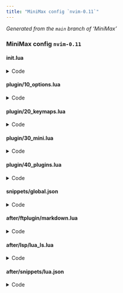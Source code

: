 ```yaml
---
title: "MiniMax config `nvim-0.11`"
---
```


_Generated from the `main` branch of 'MiniMax'_

### MiniMax config `nvim-0.11`

#### init.lua {#init.lua}

<details><summary>Code</summary>

```lua
-- ┌────────────────────┐
-- │ Welcome to MiniMax │
-- └────────────────────┘
--
-- This is a config designed to mostly use MINI. It provides out of the box
-- a stable, polished, and feature rich Neovim experience. Its structure:
--
-- ├ init.lua          Initial (this) file executed during startup
-- ├ plugin/           Files automatically sourced during startup
-- ├── 10_options.lua  Built-in Neovim behavior
-- ├── 20_keymaps.lua  Custom mappings
-- ├── 30_mini.lua     MINI configuration
-- ├── 40_plugins.lua  Plugins outside of MINI
-- ├ snippets/         User defined snippets (has demo file)
-- ├ after/            Files to override behavior added by plugins
-- ├── ftplugin/       Files for filetype behavior (has demo file)
-- ├── lsp/            Language server configurations (has demo file)
-- ├── snippets/       Higher priority snippet files (has demo file)
--
-- Config files are meant to be read, preferably inside a Neovim instance running
-- this config and opened at its root. This will help you better understand your
-- setup. Start with this file. Any order is possible, prefer the one listed above.
-- Ways of navigating your config:
-- - `<Space>` + `e` + (one of) `iokmp` - edit 'init.lua' or 'plugin/' files.
-- - Inside config directory: `<Space>ff` (picker) or `<Space>ed` (explorer)
-- - Navigate existing buffers with `[b`, `]b`, or `<Space>fb`.
--
-- Config files are also meant to be customized. Initially it is a baseline of
-- a working config based on MINI. Modify it to make it yours. Some approaches:
-- - Modify already existing files in a way that keeps them consistent.
-- - Add new files in a way that keeps config consistent.
--   Usually inside 'plugin/' or 'after/'.
--
-- Documentation comments like this can be found throughout the config.
-- Common conventions:
--
-- - See `:h key-notation` for key notation used.
-- - `:h xxx` means "documentation of helptag xxx". Either type text directly
--   followed by Enter or type `<Space>fh` to open a helptag fuzzy picker.
-- - "Type `<Space>fh`" means "press <Space>, followed by f, followed by h".
--   Unless said otherwise, it assumes that Normal mode is current.
-- - "See 'path/to/file'" means see open file at described path and read it.
-- - `:SomeCommand ...` or `:lua ...` means execute mentioned command.

-- Bootstrap 'mini.nvim' manually in a way that it gets managed by 'mini.deps'
local mini_path = vim.fn.stdpath('data') .. '/site/pack/deps/start/mini.nvim'
if not vim.loop.fs_stat(mini_path) then
  vim.cmd('echo "Installing `mini.nvim`" | redraw')
  local origin = 'https://github.com/nvim-mini/mini.nvim'
  local clone_cmd = { 'git', 'clone', '--filter=blob:none', origin, mini_path }
  vim.fn.system(clone_cmd)
  vim.cmd('packadd mini.nvim | helptags ALL')
  vim.cmd('echo "Installed `mini.nvim`" | redraw')
end

-- Plugin manager. Set up immediately for `now()`/`later()` helpers.
-- Example usage:
-- - `MiniDeps.add('...')` - use inside config to add a plugin
-- - `:DepsUpdate` - update all plugins
-- - `:DepsSnapSave` - save a snapshot of currently active plugins
--
-- See also:
-- - `:h MiniDeps-overview` - how to use it
-- - `:h MiniDeps-commands` - all available commands
-- - 'plugin/30_mini.lua' - more details about 'mini.nvim' in general
require('mini.deps').setup()

-- Define config table to be able to pass data between scripts
_G.Config = {}

-- Define custom autocommand group and helper to create an autocommand.
-- Autocommands are Neovim's way to define actions that are executed on events
-- (like creating a buffer, setting an option, etc.).
--
-- See also:
-- - `:h autocommand`
-- - `:h nvim_create_augroup()`
-- - `:h nvim_create_autocmd()`
local gr = vim.api.nvim_create_augroup('custom-config', {})
_G.Config.new_autocmd = function(event, pattern, callback, desc)
  local opts = { group = gr, pattern = pattern, callback = callback, desc = desc }
  vim.api.nvim_create_autocmd(event, opts)
end

-- Some plugins only and 'mini.nvim' modules need setup during startup if Neovim
-- is started like `nvim -- path/to/file`, otherwise delaying startup is fine
_G.Config.now_if_args = vim.fn.argc(-1) > 0 and MiniDeps.now or MiniDeps.later
```

</details>

#### plugin/10_options.lua {#plugin-10_options.lua}

<details><summary>Code</summary>

```lua
-- ┌──────────────────────────┐
-- │ Built-in Neovim behavior │
-- └──────────────────────────┘
--
-- This file defines Neovim's built-in behavior. The goal is to improve overall
-- usability in a way that works best with MINI.
--
-- Here `vim.o.xxx = value` sets default value of option `xxx` to `value`.
-- See `:h 'xxx'` (replace `xxx` with actual option name).
--
-- Option values can be customized on per buffer or window basis.
-- See 'after/ftplugin/' for common example.

-- stylua: ignore start
-- The next part (until `-- stylua: ignore end`) is aligned manually for easier
-- reading. Consider preserving this or remove `-- stylua` lines to autoformat.

-- General ====================================================================
vim.g.mapleader = ' ' -- Use `<Space>` as <Leader> key

vim.o.mouse       = 'a'            -- Enable mouse
vim.o.mousescroll = 'ver:25,hor:6' -- Customize mouse scroll
vim.o.switchbuf   = 'usetab'       -- Use already opened buffers when switching
vim.o.undofile    = true           -- Enable persistent undo

vim.o.shada = "'100,<50,s10,:1000,/100,@100,h" -- Limit ShaDa file (for startup)

-- Enable all filetype plugins and syntax (if not enabled, for better startup)
vim.cmd('filetype plugin indent on')
if vim.fn.exists('syntax_on') ~= 1 then vim.cmd('syntax enable') end

-- UI =========================================================================
vim.o.breakindent    = true       -- Indent wrapped lines to match line start
vim.o.breakindentopt = 'list:-1'  -- Add padding for lists (if 'wrap' is set)
vim.o.colorcolumn    = '+1'       -- Draw column on the right of maximum width
vim.o.cursorline     = true       -- Enable current line highlighting
vim.o.linebreak      = true       -- Wrap lines at 'breakat' (if 'wrap' is set)
vim.o.list           = true       -- Show helpful text indicators
vim.o.number         = true       -- Show line numbers
vim.o.pumheight      = 10         -- Make popup menu smaller
vim.o.ruler          = false      -- Don't show cursor coordinates
vim.o.shortmess      = 'CFOSWaco' -- Disable some built-in completion messages
vim.o.showmode       = false      -- Don't show mode in command line
vim.o.signcolumn     = 'yes'      -- Always show signcolumn (less flicker)
vim.o.splitbelow     = true       -- Horizontal splits will be below
vim.o.splitkeep      = 'screen'   -- Reduce scroll during window split
vim.o.splitright     = true       -- Vertical splits will be to the right
vim.o.winborder      = 'single'   -- Use border in floating windows
vim.o.wrap           = false      -- Don't visually wrap lines (toggle with \w)

vim.o.cursorlineopt  = 'screenline,number' -- Show cursor line per screen line

-- Special UI symbols. More is set via 'mini.basics' later.
vim.o.fillchars = 'eob: ,fold:╌'
vim.o.listchars = 'extends:…,nbsp:␣,precedes:…,tab:> '

-- Folds (see `:h fold-commands`, `:h zM`, `:h zR`, `:h zA`, `:h zj`)
vim.o.foldlevel   = 10       -- Fold nothing by default; set to 0 or 1 to fold
vim.o.foldmethod  = 'indent' -- Fold based on indent level
vim.o.foldnestmax = 10       -- Limit number of fold levels
vim.o.foldtext    = ''       -- Show text under fold with its highlighting

-- Editing ====================================================================
vim.o.autoindent    = true    -- Use auto indent
vim.o.expandtab     = true    -- Convert tabs to spaces
vim.o.formatoptions = 'rqnl1j'-- Improve comment editing
vim.o.ignorecase    = true    -- Ignore case during search
vim.o.incsearch     = true    -- Show search matches while typing
vim.o.infercase     = true    -- Infer case in built-in completion
vim.o.shiftwidth    = 2       -- Use this number of spaces for indentation
vim.o.smartcase     = true    -- Respect case if search pattern has upper case
vim.o.smartindent   = true    -- Make indenting smart
vim.o.spelloptions  = 'camel' -- Treat camelCase word parts as separate words
vim.o.tabstop       = 2       -- Show tab as this number of spaces
vim.o.virtualedit   = 'block' -- Allow going past end of line in blockwise mode

vim.o.iskeyword = '@,48-57,_,192-255,-' -- Treat dash as `word` textobject part

-- Pattern for a start of numbered list (used in `gw`). This reads as
-- "Start of list item is: at least one special character (digit, -, +, *)
-- possibly followed by punctuation (. or `)`) followed by at least one space".
vim.o.formatlistpat = [[^\s*[0-9\-\+\*]\+[\.\)]*\s\+]]

-- Built-in completion
vim.o.complete    = '.,w,b,kspell'                  -- Use less sources
vim.o.completeopt = 'menuone,noselect,fuzzy,nosort' -- Use custom behavior

-- Autocommands ===============================================================

-- Don't auto-wrap comments and don't insert comment leader after hitting 'o'.
-- Do on `FileType` to always override these changes from filetype plugins.
local f = function() vim.cmd('setlocal formatoptions-=c formatoptions-=o') end
_G.Config.new_autocmd('FileType', nil, f, "Proper 'formatoptions'")

-- There are other autocommands created by 'mini.basics'. See 'plugin/30_mini.lua'.

-- Diagnostics ================================================================

-- Neovim has built-in support for showing diagnostic messages. This configures
-- a more conservative display while still being useful.
-- See `:h vim.diagnostic` and `:h vim.diagnostic.config()`.
local diagnostic_opts = {
  -- Show signs on top of any other sign, but only for warnings and errors
  signs = { priority = 9999, severity = { min = 'WARN', max = 'ERROR' } },

  -- Show all diagnostics as underline (for their messages type `<Leader>ld`)
  underline = { severity = { min = 'HINT', max = 'ERROR' } },

  -- Show more details immediately for errors on the current line
  virtual_lines = false,
  virtual_text = {
    current_line = true,
    severity = { min = 'ERROR', max = 'ERROR' },
  },

  -- Don't update diagnostics when typing
  update_in_insert = false,
}

-- Use `later()` to avoid sourcing `vim.diagnostic` on startup
MiniDeps.later(function() vim.diagnostic.config(diagnostic_opts) end)
-- stylua: ignore end
```

</details>

#### plugin/20_keymaps.lua {#plugin-20_keymaps.lua}

<details><summary>Code</summary>

```lua
-- ┌─────────────────┐
-- │ Custom mappings │
-- └─────────────────┘
--
-- This file contains definitions of custom general and Leader mappings.

-- General mappings ===========================================================

-- Use this section to add custom general mappings. See `:h vim.keymap.set()`.

-- An example helper to create a Normal mode mapping
local nmap = function(lhs, rhs, desc)
  -- See `:h vim.keymap.set()`
  vim.keymap.set('n', lhs, rhs, { desc = desc })
end

-- Paste linewise before/after current line
-- Usage: `yiw` to yank a word and `]p` to put it on the next line.
nmap('[p', '<Cmd>exe "put! " . v:register<CR>', 'Paste Above')
nmap(']p', '<Cmd>exe "put "  . v:register<CR>', 'Paste Below')

-- Many general mappings are created by 'mini.basics'. See 'plugin/30_mini.lua'

-- stylua: ignore start
-- The next part (until `-- stylua: ignore end`) is aligned manually for easier
-- reading. Consider preserving this or remove `-- stylua` lines to autoformat.

-- Leader mappings ============================================================

-- Neovim has the concept of a Leader key (see `:h <Leader>`). It is a configurable
-- key that is primarily used for "workflow" mappings (opposed to text editing).
-- Like "open file explorer", "create scratch buffer", "pick from buffers".
--
-- In 'plugin/10_options.lua' <Leader> is set to <Space>, i.e. press <Space>
-- whenever there is a suggestion to press <Leader>.
--
-- This config uses a "two key Leader mappings" approach: first key describes
-- semantic group, second key executes an action. Both keys are usually chosen
-- to create some kind of mnemonic.
-- Example: `<Leader>f` groups "find" type of actions; `<Leader>ff` - find files.
-- Use this section to add Leader mappings in a structural manner.
--
-- Usually if there are global and local kinds of actions, lowercase second key
-- denotes global and uppercase - local.
-- Example: `<Leader>fs` / `<Leader>fS` - find workspace/document LSP symbols.
--
-- Many of the mappings use 'mini.nvim' modules set up in 'plugin/30_mini.lua'.

-- Create a global table with information about Leader groups in certain modes.
-- This is used to provide 'mini.clue' with extra clues.
-- Add an entry if you create a new group.
_G.Config.leader_group_clues = {
  { mode = 'n', keys = '<Leader>b', desc = '+Buffer' },
  { mode = 'n', keys = '<Leader>e', desc = '+Explore/Edit' },
  { mode = 'n', keys = '<Leader>f', desc = '+Find' },
  { mode = 'n', keys = '<Leader>g', desc = '+Git' },
  { mode = 'n', keys = '<Leader>l', desc = '+Language' },
  { mode = 'n', keys = '<Leader>m', desc = '+Map' },
  { mode = 'n', keys = '<Leader>o', desc = '+Other' },
  { mode = 'n', keys = '<Leader>s', desc = '+Session' },
  { mode = 'n', keys = '<Leader>t', desc = '+Terminal' },
  { mode = 'n', keys = '<Leader>v', desc = '+Visits' },

  { mode = 'x', keys = '<Leader>g', desc = '+Git' },
  { mode = 'x', keys = '<Leader>l', desc = '+Language' },
}

-- Helpers for a more concise `<Leader>` mappings.
-- Most of the mappings use `<Cmd>...<CR>` string as a right hand side (RHS) in
-- an attempt to be more concise yet descriptive. See `:h <Cmd>`.
-- This approach also doesn't require the underlying commands/functions to exist
-- during mapping creation: a "lazy loading" approach to improve startup time.
local nmap_leader = function(suffix, rhs, desc)
  vim.keymap.set('n', '<Leader>' .. suffix, rhs, { desc = desc })
end
local xmap_leader = function(suffix, rhs, desc)
  vim.keymap.set('x', '<Leader>' .. suffix, rhs, { desc = desc })
end

-- b is for 'Buffer'. Common usage:
-- - `<Leader>bs` - create scratch (temporary) buffer
-- - `<Leader>ba` - navigate to the alternative buffer
-- - `<Leader>bw` - wipeout (fully delete) current buffer
local new_scratch_buffer = function()
  vim.api.nvim_win_set_buf(0, vim.api.nvim_create_buf(true, true))
end

nmap_leader('ba', '<Cmd>b#<CR>',                                 'Alternate')
nmap_leader('bd', '<Cmd>lua MiniBufremove.delete()<CR>',         'Delete')
nmap_leader('bD', '<Cmd>lua MiniBufremove.delete(0, true)<CR>',  'Delete!')
nmap_leader('bs', new_scratch_buffer,                            'Scratch')
nmap_leader('bw', '<Cmd>lua MiniBufremove.wipeout()<CR>',        'Wipeout')
nmap_leader('bW', '<Cmd>lua MiniBufremove.wipeout(0, true)<CR>', 'Wipeout!')

-- e is for 'Explore' and 'Edit'. Common usage:
-- - `<Leader>ed` - open explorer at current working directory
-- - `<Leader>ef` - open directory of current file (needs to be present on disk)
-- - `<Leader>ei` - edit 'init.lua'
-- - All mappings that use `edit_plugin_file` - edit 'plugin/' config files
local edit_plugin_file = function(filename)
  return string.format('<Cmd>edit %s/plugin/%s<CR>', vim.fn.stdpath('config'), filename)
end
local explore_at_file = '<Cmd>lua MiniFiles.open(vim.api.nvim_buf_get_name(0))<CR>'
local explore_quickfix = function()
  for _, win_id in ipairs(vim.api.nvim_tabpage_list_wins(0)) do
    if vim.fn.getwininfo(win_id)[1].quickfix == 1 then return vim.cmd('cclose') end
  end
  vim.cmd('copen')
end

nmap_leader('ed', '<Cmd>lua MiniFiles.open()<CR>',          'Directory')
nmap_leader('ef', explore_at_file,                          'File directory')
nmap_leader('ei', '<Cmd>edit $MYVIMRC<CR>',                 'init.lua')
nmap_leader('ek', edit_plugin_file('20_keymaps.lua'),       'Keymaps config')
nmap_leader('em', edit_plugin_file('30_mini.lua'),          'MINI config')
nmap_leader('en', '<Cmd>lua MiniNotify.show_history()<CR>', 'Notifications')
nmap_leader('eo', edit_plugin_file('10_options.lua'),       'Options config')
nmap_leader('ep', edit_plugin_file('40_plugins.lua'),       'Plugins config')
nmap_leader('eq', explore_quickfix,                         'Quickfix')

-- f is for 'Fuzzy Find'. Common usage:
-- - `<Leader>ff` - find files; for best performance requires `ripgrep`
-- - `<Leader>fg` - find inside files; requires `ripgrep`
-- - `<Leader>fh` - find help tag
-- - `<Leader>fr` - resume latest picker
-- - `<Leader>fv` - all visited paths; requires 'mini.visits'
--
-- All these use 'mini.pick'. See `:h MiniPick-overview` for an overview.
local pick_added_hunks_buf = '<Cmd>Pick git_hunks path="%" scope="staged"<CR>'

nmap_leader('f/', '<Cmd>Pick history scope="/"<CR>',            '"/" history')
nmap_leader('f:', '<Cmd>Pick history scope=":"<CR>',            '":" history')
nmap_leader('fa', '<Cmd>Pick git_hunks scope="staged"<CR>',     'Added hunks (all)')
nmap_leader('fA', pick_added_hunks_buf,                         'Added hunks (buf)')
nmap_leader('fb', '<Cmd>Pick buffers<CR>',                      'Buffers')
nmap_leader('fc', '<Cmd>Pick git_commits<CR>',                  'Commits (all)')
nmap_leader('fC', '<Cmd>Pick git_commits path="%"<CR>',         'Commits (buf)')
nmap_leader('fd', '<Cmd>Pick diagnostic scope="all"<CR>',       'Diagnostic workspace')
nmap_leader('fD', '<Cmd>Pick diagnostic scope="current"<CR>',   'Diagnostic buffer')
nmap_leader('ff', '<Cmd>Pick files<CR>',                        'Files')
nmap_leader('fg', '<Cmd>Pick grep_live<CR>',                    'Grep live')
nmap_leader('fG', '<Cmd>Pick grep pattern="<cword>"<CR>',       'Grep current word')
nmap_leader('fh', '<Cmd>Pick help<CR>',                         'Help tags')
nmap_leader('fH', '<Cmd>Pick hl_groups<CR>',                    'Highlight groups')
nmap_leader('fl', '<Cmd>Pick buf_lines scope="all"<CR>',        'Lines (all)')
nmap_leader('fL', '<Cmd>Pick buf_lines scope="current"<CR>',    'Lines (buf)')
nmap_leader('fm', '<Cmd>Pick git_hunks<CR>',                    'Modified hunks (all)')
nmap_leader('fM', '<Cmd>Pick git_hunks path="%"<CR>',           'Modified hunks (buf)')
nmap_leader('fr', '<Cmd>Pick resume<CR>',                       'Resume')
nmap_leader('fR', '<Cmd>Pick lsp scope="references"<CR>',       'References (LSP)')
nmap_leader('fs', '<Cmd>Pick lsp scope="workspace_symbol"<CR>', 'Symbols workspace')
nmap_leader('fS', '<Cmd>Pick lsp scope="document_symbol"<CR>',  'Symbols document')
nmap_leader('fv', '<Cmd>Pick visit_paths cwd=""<CR>',           'Visit paths (all)')
nmap_leader('fV', '<Cmd>Pick visit_paths<CR>',                  'Visit paths (cwd)')

-- g is for 'Git'. Common usage:
-- - `<Leader>gs` - show information at cursor
-- - `<Leader>go` - toggle 'mini.diff' overlay to show in-buffer unstaged changes
-- - `<Leader>gd` - show unstaged changes as a patch in separate tabpage
-- - `<Leader>gL` - show Git log of current file
local git_log_cmd = [[Git log --pretty=format:\%h\ \%as\ │\ \%s --topo-order]]
local git_log_buf_cmd = git_log_cmd .. ' --follow -- %'

nmap_leader('ga', '<Cmd>Git diff --cached<CR>',             'Added diff')
nmap_leader('gA', '<Cmd>Git diff --cached -- %<CR>',        'Added diff buffer')
nmap_leader('gc', '<Cmd>Git commit<CR>',                    'Commit')
nmap_leader('gC', '<Cmd>Git commit --amend<CR>',            'Commit amend')
nmap_leader('gd', '<Cmd>Git diff<CR>',                      'Diff')
nmap_leader('gD', '<Cmd>Git diff -- %<CR>',                 'Diff buffer')
nmap_leader('gl', '<Cmd>' .. git_log_cmd .. '<CR>',         'Log')
nmap_leader('gL', '<Cmd>' .. git_log_buf_cmd .. '<CR>',     'Log buffer')
nmap_leader('go', '<Cmd>lua MiniDiff.toggle_overlay()<CR>', 'Toggle overlay')
nmap_leader('gs', '<Cmd>lua MiniGit.show_at_cursor()<CR>',  'Show at cursor')

xmap_leader('gs', '<Cmd>lua MiniGit.show_at_cursor()<CR>', 'Show at selection')

-- l is for 'Language'. Common usage:
-- - `<Leader>ld` - show more diagnostic details in a floating window
-- - `<Leader>lr` - perform rename via LSP
-- - `<Leader>ls` - navigate to source definition of symbol under cursor
--
-- NOTE: most LSP mappings represent a more structured way of replacing built-in
-- LSP mappings (like `:h gra` and others). This is needed because `gr` is mapped
-- by an "replace" operator in 'mini.operators' (which is more commonly used).
local formatting_cmd = '<Cmd>lua require("conform").format({lsp_fallback=true})<CR>'

nmap_leader('la', '<Cmd>lua vim.lsp.buf.code_action()<CR>',     'Actions')
nmap_leader('ld', '<Cmd>lua vim.diagnostic.open_float()<CR>',   'Diagnostic popup')
nmap_leader('lf', formatting_cmd,                               'Format')
nmap_leader('li', '<Cmd>lua vim.lsp.buf.implementation()<CR>',  'Implementation')
nmap_leader('lh', '<Cmd>lua vim.lsp.buf.hover()<CR>',           'Hover')
nmap_leader('lr', '<Cmd>lua vim.lsp.buf.rename()<CR>',          'Rename')
nmap_leader('lR', '<Cmd>lua vim.lsp.buf.references()<CR>',      'References')
nmap_leader('ls', '<Cmd>lua vim.lsp.buf.definition()<CR>',      'Source definition')
nmap_leader('lt', '<Cmd>lua vim.lsp.buf.type_definition()<CR>', 'Type definition')

xmap_leader('lf', formatting_cmd, 'Format selection')

-- m is for 'Map'. Common usage:
-- - `<Leader>mt` - toggle map from 'mini.map' (closed by default)
-- - `<Leader>mf` - focus on the map for fast navigation
-- - `<Leader>ms` - change map's side (if it covers something underneath)
nmap_leader('mf', '<Cmd>lua MiniMap.toggle_focus()<CR>', 'Focus (toggle)')
nmap_leader('mr', '<Cmd>lua MiniMap.refresh()<CR>',      'Refresh')
nmap_leader('ms', '<Cmd>lua MiniMap.toggle_side()<CR>',  'Side (toggle)')
nmap_leader('mt', '<Cmd>lua MiniMap.toggle()<CR>',       'Toggle')

-- o is for 'Other'. Common usage:
-- - `<Leader>oz` - toggle between "zoomed" and regular view of current buffer
nmap_leader('or', '<Cmd>lua MiniMisc.resize_window()<CR>', 'Resize to default width')
nmap_leader('ot', '<Cmd>lua MiniTrailspace.trim()<CR>',    'Trim trailspace')
nmap_leader('oz', '<Cmd>lua MiniMisc.zoom()<CR>',          'Zoom toggle')

-- s is for 'Session'. Common usage:
-- - `<Leader>sn` - start new session
-- - `<Leader>sr` - read previously started session
-- - `<Leader>sd` - delete previously started session
local session_new = 'MiniSessions.write(vim.fn.input("Session name: "))'

nmap_leader('sd', '<Cmd>lua MiniSessions.select("delete")<CR>', 'Delete')
nmap_leader('sn', '<Cmd>lua ' .. session_new .. '<CR>',         'New')
nmap_leader('sr', '<Cmd>lua MiniSessions.select("read")<CR>',   'Read')
nmap_leader('sw', '<Cmd>lua MiniSessions.write()<CR>',          'Write current')

-- t is for 'Terminal'
nmap_leader('tT', '<Cmd>horizontal term<CR>', 'Terminal (horizontal)')
nmap_leader('tt', '<Cmd>vertical term<CR>',   'Terminal (vertical)')

-- v is for 'Visits'. Common usage:
-- - `<Leader>vv` - add    "core" label to current file.
-- - `<Leader>vV` - remove "core" label to current file.
-- - `<Leader>vc` - pick among all files with "core" label.
local make_pick_core = function(cwd, desc)
  return function()
    local sort_latest = MiniVisits.gen_sort.default({ recency_weight = 1 })
    local local_opts = { cwd = cwd, filter = 'core', sort = sort_latest }
    MiniExtra.pickers.visit_paths(local_opts, { source = { name = desc } })
  end
end

nmap_leader('vc', make_pick_core('',  'Core visits (all)'),       'Core visits (all)')
nmap_leader('vC', make_pick_core(nil, 'Core visits (cwd)'),       'Core visits (cwd)')
nmap_leader('vv', '<Cmd>lua MiniVisits.add_label("core")<CR>',    'Add "core" label')
nmap_leader('vV', '<Cmd>lua MiniVisits.remove_label("core")<CR>', 'Remove "core" label')
nmap_leader('vl', '<Cmd>lua MiniVisits.add_label()<CR>',          'Add label')
nmap_leader('vL', '<Cmd>lua MiniVisits.remove_label()<CR>',       'Remove label')
-- stylua: ignore end
```

</details>

#### plugin/30_mini.lua {#plugin-30_mini.lua}

<details><summary>Code</summary>

```lua
-- ┌────────────────────┐
-- │ MINI configuration │
-- └────────────────────┘
--
-- This file contains configuration of the MINI parts of the config.
-- It contains only configs for the 'mini.nvim' plugin (installed in 'init.lua').
--
-- 'mini.nvim' is a library of modules. Each is enabled independently via
-- `require('mini.xxx').setup()` convention. It creates all intended side effects:
-- mappings, autocommands, highlight groups, etc. It also creates a global
-- `MiniXxx` table that can be later used to access module's features.
--
-- Every module's `setup()` function accepts an optional `config` table to
-- adjust its behavior. See the structure of this table at `:h MiniXxx.config`.
--
-- See `:h mini.nvim-general-principles` for more general principles.
--
-- Here each module's `setup()` has a brief explanation of what the module is for,
-- its usage examples (uses Leader mappings from 'plugin/20_keymaps.lua'), and
-- possible directions for more info.
-- For more info about a module see its help page (`:h mini.xxx` for 'mini.xxx').

-- To minimize the time until first screen draw, modules are enabled in two steps:
-- - Step one enables everything that is needed for first draw with `now()`.
--   Sometimes is needed only if Neovim is started as `nvim -- path/to/file`.
-- - Everything else is delayed until the first draw with `later()`.
local now, later = MiniDeps.now, MiniDeps.later
local now_if_args = _G.Config.now_if_args

-- Step one ===================================================================
-- Enable 'miniwinter' color scheme. It comes with 'mini.nvim' and uses 'mini.hues'.
--
-- See also:
-- - `:h mini.nvim-color-schemes` - list of other color schemes
-- - `:h MiniHues-examples` - how to define highlighting with 'mini.hues'
-- - 'plugin/40_plugins.lua' honorable mentions - other good color schemes
now(function() vim.cmd('colorscheme miniwinter') end)

-- You can try these other 'mini.hues'-based color schemes (uncomment with `gcc`):
-- now(function() vim.cmd('colorscheme minispring') end)
-- now(function() vim.cmd('colorscheme minisummer') end)
-- now(function() vim.cmd('colorscheme miniautumn') end)
-- now(function() vim.cmd('colorscheme randomhue') end)

-- Common configuration presets. Example usage:
-- - `<C-s>` in Insert mode - save and go to Normal mode
-- - `go` / `gO` - insert empty line before/after in Normal mode
-- - `gy` / `gp` - copy / paste from system clipboard
-- - `\` + key - toggle common options. Like `\h` toggles highlighting search.
-- - `<C-hjkl>` (four combos) - navigate between windows.
-- - `<M-hjkl>` in Insert/Command mode - navigate in that mode.
--
-- See also:
-- - `:h MiniBasics.config.options` - list of adjusted options
-- - `:h MiniBasics.config.mappings` - list of created mappings
-- - `:h MiniBasics.config.autocommands` - list of created autocommands
now(function()
  require('mini.basics').setup({
    -- Manage options in 'plugin/10_options.lua' for didactic purposes
    options = { basic = false },
    mappings = {
      -- Create `<C-hjkl>` mappings for window navigation
      windows = true,
      -- Create `<M-hjkl>` mappings for navigation in Insert and Command modes
      move_with_alt = true,
    },
  })
end)

-- Icon provider. Usually no need to use manually. It is used by plugins like
-- 'mini.pick', 'mini.files', 'mini.statusline', and others.
now(function()
  -- Set up to not prefer extension-based icon for some extensions
  local ext3_blocklist = { scm = true, txt = true, yml = true }
  local ext4_blocklist = { json = true, yaml = true }
  require('mini.icons').setup({
    use_file_extension = function(ext, _)
      return not (ext3_blocklist[ext:sub(-3)] or ext4_blocklist[ext:sub(-4)])
    end,
  })

  -- Mock 'nvim-tree/nvim-web-devicons' for plugins without 'mini.icons' support.
  -- Not needed for 'mini.nvim' or MiniMax, but might be useful for others.
  later(MiniIcons.mock_nvim_web_devicons)

  -- Add LSP kind icons. Useful for 'mini.completion'.
  later(MiniIcons.tweak_lsp_kind)
end)

-- Miscellaneous small but useful functions. Example usage:
-- - `<Leader>oz` - toggle between "zoomed" and regular view of current buffer
-- - `<Leader>or` - resize window to its "editable width"
-- - `:lua put_text(vim.lsp.get_clients())` - put output of a function below
--   cursor in current buffer. Useful for a detailed exploration.
-- - `:lua put(MiniMisc.stat_summary(MiniMisc.bench_time(f, 100)))` - run
--   function `f` 100 times and report statistical summary of execution times
--
-- Uses `now()` for `setup_xxx()` to work when started like `nvim -- path/to/file`
now_if_args(function()
  -- Makes `:h MiniMisc.put()` and `:h MiniMisc.put_text()` public
  require('mini.misc').setup()

  -- Change current working directory based on the current file path. It
  -- searches up the file tree until the first root marker ('.git' or 'Makefile')
  -- and sets their parent directory as a current directory.
  -- This is helpful when simultaneously dealing with files from several projects.
  MiniMisc.setup_auto_root()

  -- Restore latest cursor position on file open
  MiniMisc.setup_restore_cursor()

  -- Synchronize terminal emulator background with Neovim's background to remove
  -- possibly different color padding around Neovim instance
  MiniMisc.setup_termbg_sync()
end)

-- Notifications provider. Shows all kinds of notifications in the upper right
-- corner (by default). Example usage:
-- - `:h vim.notify()` - show notification (hides automatically)
-- - `<Leader>en` - show notification history
--
-- See also:
-- - `:h MiniNotify.config` for some of common configuration examples.
now(function() require('mini.notify').setup() end)

-- Session management. A thin wrapper around `:h mksession` that consistently
-- manages session files. Example usage:
-- - `<Leader>sn` - start new session
-- - `<Leader>sr` - read previously started session
-- - `<Leader>sd` - delete previously started session
now(function() require('mini.sessions').setup() end)

-- Start screen. This is what is shown when you open Neovim like `nvim`.
-- Example usage:
-- - Type prefix keys to limit available candidates
-- - Navigate down/up with `<C-n>` and `<C-p>`
-- - Press `<CR>` to select an entry
--
-- See also:
-- - `:h MiniStarter-example-config` - non-default config examples
-- - `:h MiniStarter-lifecycle` - how to work with Starter buffer
now(function() require('mini.starter').setup() end)

-- Statusline. Sets `:h 'statusline'` to show more info in a line below window.
-- Example usage:
-- - Left most section indicates current mode (text + highlighting).
-- - Second from left section shows "developer info": Git, diff, diagnostics, LSP.
-- - Center section shows the name of displayed buffer.
-- - Second to right section shows more buffer info.
-- - Right most section shows current cursor coordinates and search results.
--
-- See also:
-- - `:h MiniStatusline-example-content` - example of default content. Use it to
--   configure a custom statusline by setting `config.content.active` function.
now(function() require('mini.statusline').setup() end)

-- Tabline. Sets `:h 'tabline'` to show all listed buffers in a line at the top.
-- Buffers are ordered as they were created. Navigate with `[b` and `]b`.
now(function() require('mini.tabline').setup() end)

-- Step two ===================================================================

-- Extra 'mini.nvim' functionality.
--
-- See also:
-- - `:h MiniExtra.pickers` - pickers. Most are mapped in `<Leader>f` group.
--   Calling `setup()` makes 'mini.pick' respect 'mini.extra' pickers.
-- - `:h MiniExtra.gen_ai_spec` - 'mini.ai' textobject specifications
-- - `:h MiniExtra.gen_highlighter` - 'mini.hipatterns' highlighters
later(function() require('mini.extra').setup() end)

-- Extend and create a/i textobjects, like `:h a(`, `:h a'`, and more).
-- Contains not only `a` and `i` type of textobjects, but also their "next" and
-- "last" variants that will explicitly search for textobjects after and before
-- cursor. Example usage:
-- - `ci)` - *c*hange *i*inside parenthesis (`)`)
-- - `di(` - *d*elete *i*inside padded parenthesis (`(`)
-- - `yaq` - *y*ank *a*round *q*uote (any of "", '', or ``)
-- - `vif` - *v*isually select *i*inside *f*unction call
-- - `cina` - *c*hange *i*nside *n*ext *a*rgument
-- - `valaala` - *v*isually select *a*round *l*ast (i.e. previous) *a*rgument
--   and then again reselect *a*round new *l*ast *a*rgument
--
-- See also:
-- - `:h text-objects` - general info about what textobjects are
-- - `:h MiniAi-builtin-textobjects` - list of all supported textobjects
-- - `:h MiniAi-textobject-specification` - examples of custom textobjects
later(function()
  local ai = require('mini.ai')
  ai.setup({
    -- 'mini.ai' can be extended with custom textobjects
    custom_textobjects = {
      -- Make `aB` / `iB` act on around/inside whole *b*uffer
      B = MiniExtra.gen_ai_spec.buffer(),
      -- For more complicated textobjects that require structural awareness,
      -- use tree-sitter. This example makes `aF`/`iF` mean around/inside function
      -- definition (not call). See `:h MiniAi.gen_spec.treesitter()` for details.
      F = ai.gen_spec.treesitter({ a = '@function.outer', i = '@function.inner' }),
    },

    -- 'mini.ai' by default mostly mimics built-in search behavior: first try
    -- to find textobject covering cursor, then try to find to the right.
    -- Although this works in most cases, some are confusing. It is more robust to
    -- always try to search only covering textobject and explicitly ask to search
    -- for next (`an`/`in`) or last (`an`/`il`).
    -- Try this. If you don't like it - delete next line and this comment.
    search_method = 'cover',
  })
end)

-- Align text interactively. Example usage:
-- - `gaip,` - `ga` (align operator) *i*nside *p*aragraph by comma
-- - `gAip` - start interactive alignment on the paragraph. Choose how to
--   split, justify, and merge string parts. Press `<CR>` to make it permanent,
--   press `<Esc>` to go back to initial state.
--
-- See also:
-- - `:h MiniAlign-example` - hands-on list of examples to practice aligning
-- - `:h MiniAlign.gen_step` - list of support step customizations
-- - `:h MiniAlign-algorithm` - how alignment is done on algorithmic level
later(function() require('mini.align').setup() end)

-- Animate common Neovim actions. Like cursor movement, scroll, window resize,
-- window open, window close. Animations are done based on Neovim events and
-- don't require custom mappings.
--
-- It is not enabled by default because its effects are a matter of taste.
-- Also scroll and resize have some unwanted side effects (see `:h mini.animate`).
-- Uncomment next line (use `gcc`) to enable.
-- later(function() require('mini.animate').setup() end)

-- Go forward/backward with square brackets. Implements consistent sets of mappings
-- for selected targets (like buffers, diagnostic, quickfix list entries, etc.).
-- Example usage:
-- - `]b` - go to next buffer
-- - `[j` - go to previous jump inside current buffer
-- - `[Q` - go to first entry of quickfix list
-- - `]X` - go to last conflict marker in a buffer
--
-- See also:
-- - `:h MiniBracketed` - overall mapping design and list of targets
later(function() require('mini.bracketed').setup() end)

-- Remove buffers. Opened files occupy space in tabline and buffer picker.
-- When not needed, they can be removed. Example usage:
-- - `<Leader>bw` - completely wipeout current buffer (see `:h :bwipeout`)
-- - `<Leader>bW` - completely wipeout current buffer even if it has changes
-- - `<Leader>bd` - delete current buffer (see `:h :bdelete`)
later(function() require('mini.bufremove').setup() end)

-- Show next key clues in a bottom right window. Requires explicit opt-in for
-- keys that act as clue trigger. Example usage:
-- - Press `<Leader>` and wait for 1 second. A window with information about
--   next available keys should appear.
-- - Press one of the listed keys. Window updates immediately to show information
--   about new next available keys. You can press `<BS>` to go back in key sequence.
-- - Press keys until they resolve into some mapping.
--
-- Note: it is designed to work in buffers for normal files. It doesn't work in
-- special buffers (like for 'mini.starter' or 'mini.files') to not conflict
-- with its local mappings.
--
-- See also:
-- - `:h MiniClue-examples` - examples of common setups
-- - `:h MiniClue.ensure_buf_triggers()` - use it to enable triggers in buffer
-- - `:h MiniClue.set_mapping_desc()` - change mapping description not from config
later(function()
  local miniclue = require('mini.clue')
  -- stylua: ignore
  miniclue.setup({
    -- Define which clues to show. By default shows only clues for custom mappings
    -- (uses `desc` field from the mapping; takes precedence over custom clue).
    clues = {
      -- This is defined in 'plugin/20_keymaps.lua' with Leader group descriptions
      Config.leader_group_clues,
      miniclue.gen_clues.builtin_completion(),
      miniclue.gen_clues.g(),
      miniclue.gen_clues.marks(),
      miniclue.gen_clues.registers(),
      -- This creates a submode for window resize mappings. Try the following:
      -- - Press `<C-w>s` to make a window split.
      -- - Press `<C-w>+` to increase height. Clue window still shows clues as if
      --   `<C-w>` is pressed again. Keep pressing just `+` to increase height.
      --   Try pressing `-` to decrease height.
      -- - Stop submode either by `<Esc>` or by any key that is not in submode.
      miniclue.gen_clues.windows({ submode_resize = true }),
      miniclue.gen_clues.z(),
    },
    -- Explicitly opt-in for set of common keys to trigger clue window
    triggers = {
      { mode = 'n', keys = '<Leader>' }, -- Leader triggers
      { mode = 'x', keys = '<Leader>' },
      { mode = 'n', keys = '\\' },       -- mini.basics
      { mode = 'n', keys = '[' },        -- mini.bracketed
      { mode = 'n', keys = ']' },
      { mode = 'x', keys = '[' },
      { mode = 'x', keys = ']' },
      { mode = 'i', keys = '<C-x>' },    -- Built-in completion
      { mode = 'n', keys = 'g' },        -- `g` key
      { mode = 'x', keys = 'g' },
      { mode = 'n', keys = "'" },        -- Marks
      { mode = 'n', keys = '`' },
      { mode = 'x', keys = "'" },
      { mode = 'x', keys = '`' },
      { mode = 'n', keys = '"' },        -- Registers
      { mode = 'x', keys = '"' },
      { mode = 'i', keys = '<C-r>' },
      { mode = 'c', keys = '<C-r>' },
      { mode = 'n', keys = '<C-w>' },    -- Window commands
      { mode = 'n', keys = 'z' },        -- `z` key
      { mode = 'x', keys = 'z' },
    },
  })
end)

-- Tweak and save any color scheme. Contains utility functions to work with
-- color spaces and color schemes. Example usage:
-- - `:Colorscheme default` - switch with animation to the default color scheme
--
-- See also:
-- - `:h MiniColors.interactive()` - interactively tweak color scheme
-- - `:h MiniColors-recipes` - common recipes to use during interactive tweaking
-- - `:h MiniColors.convert()` - convert between color spaces
-- - `:h MiniColors-color-spaces` - list of supported color sapces
--
-- It is not enabled by default because it is not really needed on a daily basis.
-- Uncomment next line (use `gcc`) to enable.
-- later(function() require('mini.colors').setup() end)

-- Comment lines. Provides functionality to work with commented lines.
-- Uses `:h 'commentstring'` option to infer comment structure.
-- Example usage:
-- - `gcip` - toggle comment (`gc`) *i*inside *p*aragraph
-- - `vapgc` - *v*isually select *a*round *p*aragraph and toggle comment (`gc`)
-- - `gcgc` - uncomment (`gc`, operator) comment block at cursor (`gc`, textobject)
--
-- The built-in `:h commenting` is based on 'mini.comment'. Yet this module is
-- still enabled as it provides more customization opportunities.
later(function() require('mini.comment').setup() end)

-- Completion and signature help. Implements async "two stage" autocompletion:
-- - Based on attached LSP servers that support completion.
-- - Fallback (based on built-in keyword completion) if there is no LSP candidates.
--
-- Example usage in Insert mode with attached LSP:
-- - Start typing text that should be recognized by LSP (like variable name).
-- - After 100ms a popup menu with candidates appears.
-- - Press `<Tab>` / `<S-Tab>` to navigate down/up the list. These are set up
--   in 'mini.keymap'. You can also use `<C-n>` / `<C-p>`.
-- - During navigation there is an info window to the right showing extra info
--   that the LSP server can provide about the candidate. It appears after the
--   candidate stays selected for 100ms. Use `<C-f>` / `<C-b>` to scroll it.
-- - Navigating to an entry also changes buffer text. If you are happy with it,
--   keep typing after it. To discard completion completely, press `<C-e>`.
-- - After pressing special trigger(s), usually `(`, a window appears that shows
--   the signature of the current function/method. It gets updated as you type
--   showing the currently active parameter.
--
-- Example usage in Insert mode without an attached LSP or in places not
-- supported by the LSP (like comments):
-- - Start typing a word that is present in current or opened buffers.
-- - After 100ms popup menu with candidates appears.
-- - Navigate with `<Tab>` / `<S-Tab>` or `<C-n>` / `<C-p>`. This also updates
--   buffer text. If happy with choice, keep typing. Stop with `<C-e>`.
--
-- It also works with snippet candidates provided by LSP server. Best experience
-- when paired with 'mini.snippets' (which is set up in this file).
later(function()
  -- Customize post-processing of LSP responses for a better user experience.
  -- Don't show 'Text' suggestions (usually noisy) and show snippets last.
  local process_items_opts = { kind_priority = { Text = -1, Snippet = 99 } }
  local process_items = function(items, base)
    return MiniCompletion.default_process_items(items, base, process_items_opts)
  end
  require('mini.completion').setup({
    lsp_completion = {
      -- Without this config autocompletion is set up through `:h 'completefunc'`.
      -- Although not needed, setting up through `:h 'omnifunc'` is cleaner
      -- (sets up only when needed) and makes it possible to use `<C-u>`.
      source_func = 'omnifunc',
      auto_setup = false,
      process_items = process_items,
    },
  })

  -- Set 'omnifunc' for LSP completion only when needed.
  local on_attach = function(ev)
    vim.bo[ev.buf].omnifunc = 'v:lua.MiniCompletion.completefunc_lsp'
  end
  _G.Config.new_autocmd('LspAttach', nil, on_attach, "Set 'omnifunc'")

  -- Advertise to servers that Neovim now supports certain set of completion and
  -- signature features through 'mini.completion'.
  vim.lsp.config('*', { capabilities = MiniCompletion.get_lsp_capabilities() })
end)

-- Autohighlight word under cursor with a customizable delay.
-- Word boundaries are defined based on `:h 'iskeyword'` option.
--
-- It is not enabled by default because its effects are a matter of taste.
-- Uncomment next line (use `gcc`) to enable.
-- later(function() require('mini.cursorword').setup() end)

-- Work with diff hunks that represent the difference between the buffer text and
-- some reference text set by a source. Default source uses text from Git index.
-- Also provides summary info used in developer section of 'mini.statusline'.
-- Example usage:
-- - `ghip` - apply hunks (`gh`) within *i*nside *p*aragraph
-- - `gHG` - reset hunks (`gH`) from cursor until end of buffer (`G`)
-- - `ghgh` - apply (`gh`) hunk at cursor (`gh`)
-- - `gHgh` - reset (`gH`) hunk at cursor (`gh`)
-- - `<Leader>go` - toggle overlay
--
-- See also:
-- - `:h MiniDiff-overview` - overview of how module works
-- - `:h MiniDiff-diff-summary` - available summary information
-- - `:h MiniDiff.gen_source` - available built-in sources
later(function() require('mini.diff').setup() end)

-- Navigate and manipulate file system
--
-- Navigation is done using column view (Miller columns) to display nested
-- directories, they are displayed in floating windows in top left corner.
--
-- Manipulate files and directories by editing text as regular buffers.
--
-- Example usage:
-- - `<Leader>ed` - open current working directory
-- - `<Leader>ef` - open directory of current file (needs to be present on disk)
--
-- Basic navigation:
-- - `l` - go in entry at cursor: navigate into directory or open file
-- - `h` - go out of focused directory
-- - Navigate window as any regular buffer
-- - Press `g?` inside explorer to see more mappings
--
-- Basic manipulation:
-- - After any following action, press `=` in Normal mode to synchronize, read
--   carefully about actions, press `y` or `<CR>` to confirm
-- - New entry: press `o` and type its name; end with `/` to create directory
-- - Rename: press `C` and type new name
-- - Delete: type `dd`
-- - Move/copy: type `dd`/`yy`, navigate to target directory, press `p`
--
-- See also:
-- - `:h MiniFiles-navigation` - more details about how to navigate
-- - `:h MiniFiles-manipulation` - more details about how to manipulate
-- - `:h MiniFiles-examples` - examples of common setups
later(function()
  -- Enable directory/file preview
  require('mini.files').setup({ windows = { preview = true } })

  -- Add common bookmarks for every explorer. Example usage inside explorer:
  -- - `'c` to navigate into your config directory
  -- - `g?` to see available bookmarks
  local add_marks = function()
    MiniFiles.set_bookmark('c', vim.fn.stdpath('config'), { desc = 'Config' })
    local minideps_plugins = vim.fn.stdpath('data') .. '/site/pack/deps/opt'
    MiniFiles.set_bookmark('p', minideps_plugins, { desc = 'Plugins' })
    MiniFiles.set_bookmark('w', vim.fn.getcwd, { desc = 'Working directory' })
  end
  _G.Config.new_autocmd('User', 'MiniFilesExplorerOpen', add_marks, 'Add bookmarks')
end)

-- Git integration for more straightforward Git actions based on Neovim's state.
-- It is not meant as a fully featured Git client, only to provide helpers that
-- integrate better with Neovim. Example usage:
-- - `<Leader>gs` - show information at cursor
-- - `<Leader>gd` - show unstaged changes as a patch in separate tabpage
-- - `<Leader>gL` - show Git log of current file
-- - `:Git help git` - show output of `git help git` inside Neovim
--
-- See also:
-- - `:h MiniGit-examples` - examples of common setups
-- - `:h :Git` - more details about `:Git` user command
-- - `:h MiniGit.show_at_cursor()` - what information at cursor is shown
later(function() require('mini.git').setup() end)

-- Highlight patterns in text. Like `TODO`/`NOTE` or color hex codes.
-- Example usage:
-- - `:Pick hipatterns` - pick among all highlighted patterns
--
-- See also:
-- - `:h MiniHipatterns-examples` - examples of common setups
later(function()
  local hipatterns = require('mini.hipatterns')
  local hi_words = MiniExtra.gen_highlighter.words
  hipatterns.setup({
    highlighters = {
      -- Highlight a fixed set of common words. Will be highlighted in any place,
      -- not like "only in comments".
      fixme = hi_words({ 'FIXME', 'Fixme', 'fixme' }, 'MiniHipatternsFixme'),
      hack = hi_words({ 'HACK', 'Hack', 'hack' }, 'MiniHipatternsHack'),
      todo = hi_words({ 'TODO', 'Todo', 'todo' }, 'MiniHipatternsTodo'),
      note = hi_words({ 'NOTE', 'Note', 'note' }, 'MiniHipatternsNote'),

      -- Highlight hex color string (#aabbcc) with that color as a background
      hex_color = hipatterns.gen_highlighter.hex_color(),
    },
  })
end)

-- Visualize and work with indent scope. It visualizes indent scope "at cursor"
-- with animated vertical line. Provides relevant motions and textobjects.
-- Example usage:
-- - `cii` - *c*hange *i*nside *i*ndent scope
-- - `Vaiai` - *V*isually select *a*round *i*ndent scope and then again
--   reselect *a*round new *i*indent scope
-- - `[i` / `]i` - navigate to scope's top / bottom
--
-- See also:
-- - `:h MiniIndentscope.gen_animation` - available animation rules
later(function() require('mini.indentscope').setup() end)

-- Jump to next/previous single character. It implements "smarter `fFtT` keys"
-- (see `:h f`) that work across multiple lines, start "jumping mode", and
-- highlight all target matches. Example usage:
-- - `fxff` - move *f*orward onto next character "x", then next, and next again
-- - `dt)` - *d*elete *t*ill next closing parenthesis (`)`)
later(function() require('mini.jump').setup() end)

-- Jump within visible lines to pre-defined spots via iterative label filtering.
-- Spots are computed by a configurable spotter function. Example usage:
-- - Lock eyes on desired location to jump
-- - `<CR>` - start jumping; this shows character labels over target spots
-- - Type character that appears over desired location; number of target spots
--   should be reduced
-- - Keep typing labels until target spot is unique to perform the jump
--
-- See also:
-- - `:h MiniJump2d.gen_spotter` - list of available spotters
later(function() require('mini.jump2d').setup() end)

-- Special key mappings. Provides helpers to map:
-- - Multi-step actions. Apply action 1 if condition is met; else apply
--   action 2 if condition is met; etc.
-- - Combos. Sequence of keys where each acts immediately plus execute extra
--   action if all are typed fast enough. Useful for Insert mode mappings to not
--   introduce delay when typing mapping keys without intention to execute action.
--
-- See also:
-- - `:h MiniKeymap-examples` - examples of common setups
-- - `:h MiniKeymap.map_multistep()` - map multi-step action
-- - `:h MiniKeymap.map_combo()` - map combo
later(function()
  require('mini.keymap').setup()
  -- Navigate 'mini.completion' menu with `<Tab>` /  `<S-Tab>`
  MiniKeymap.map_multistep('i', '<Tab>', { 'pmenu_next' })
  MiniKeymap.map_multistep('i', '<S-Tab>', { 'pmenu_prev' })
  -- On `<CR>` try to accept current completion item, fall back to accounting
  -- for pairs from 'mini.pairs'
  MiniKeymap.map_multistep('i', '<CR>', { 'pmenu_accept', 'minipairs_cr' })
  -- On `<BS>` just try to account for pairs from 'mini.pairs'
  MiniKeymap.map_multistep('i', '<BS>', { 'minipairs_bs' })
end)

-- Window with text overview. It is displayed on the right hand side. Can be used
-- for quick overview and navigation. Hidden by default. Example usage:
-- - `<Leader>mt` - toggle map window
-- - `<Leader>mf` - focus on the map for fast navigation
-- - `<Leader>ms` - change map's side (if it covers something underneath)
--
-- See also:
-- - `:h MiniMap.gen_encode_symbols` - list of symbols to use for text encoding
-- - `:h MiniMap.gen_integration` - list of integrations to show in the map
--
-- NOTE: Might introduce lag on very big buffers (10000+ lines)
later(function()
  local map = require('mini.map')
  map.setup({
    -- Use Braille dots to encode text
    symbols = { encode = map.gen_encode_symbols.dot('4x2') },
    -- Show built-in search matches, 'mini.diff' hunks, and diagnostic entries
    integrations = {
      map.gen_integration.builtin_search(),
      map.gen_integration.diff(),
      map.gen_integration.diagnostic(),
    },
  })

  -- Map built-in navigation characters to force map refresh
  for _, key in ipairs({ 'n', 'N', '*', '#' }) do
    local rhs = key
      -- Also open enough folds when jumping to the next match
      .. 'zv'
      .. '<Cmd>lua MiniMap.refresh({}, { lines = false, scrollbar = false })<CR>'
    vim.keymap.set('n', key, rhs)
  end
end)

-- Move any selection in any direction. Example usage in Normal mode:
-- - `<M-j>`/`<M-k>` - move current line down / up
-- - `<M-h>`/`<M-l>` - decrease / increase indent of current line
--
-- Example usage in Visual mode:
-- - `<M-h>`/`<M-j>`/`<M-k>`/`<M-l>` - move selection left/down/up/right
later(function() require('mini.move').setup() end)

-- Text edit operators. All operators have mappings for:
-- - Regular operator (waits for motion/textobject to use)
-- - Current line action (repeat second character of operator to activate)
-- - Act on visual selection (type operator in Visual mode)
--
-- Example usage:
-- - `griw` - replace (`gr`) *i*inside *w*ord
-- - `gmm` - multiple/duplicate (`gm`) current line (extra `m`)
-- - `vipgs` - *v*isually select *i*nside *p*aragraph and sort it (`gs`)
-- - `gxiww.` - exchange (`gx`) *i*nside *w*ord with next word (`w` to navigate
--   to it and `.` to repeat exchange operator)
-- - `g==` - execute current line as Lua code and replace with its output.
--   For example, typing `g==` over line `vim.lsp.get_clients()` shows
--   information about all available LSP clients.
--
-- See also:
-- - `:h MiniOperators-mappings` - overview of how mappings are created
-- - `:h MiniOperators-overview` - overview of present operators
later(function()
  require('mini.operators').setup()

  -- Create mappings for swapping adjacent arguments. Notes:
  -- - Relies on `a` argument textobject from 'mini.ai'.
  -- - It is not 100% reliable, but mostly works.
  -- - It overrides `:h (` and `:h )`.
  -- Explanation: `gx`-`ia`-`gx`-`ila` <=> exchange current and last argument
  -- Usage: when on `a` in `(aa, bb)` press `)` followed by `(`.
  vim.keymap.set('n', '(', 'gxiagxila', { remap = true, desc = 'Swap arg left' })
  vim.keymap.set('n', ')', 'gxiagxina', { remap = true, desc = 'Swap arg right' })
end)

-- Autopairs functionality. Insert pair when typing opening character and go over
-- right character if it is already to cursor's right. Also provides mappings for
-- `<CR>` and `<BS>` to perform extra actions when inside pair.
-- Example usage in Insert mode:
-- - `(` - insert "()" and put cursor between them
-- - `)` when there is ")" to the right - jump over ")" without inserting new one
-- - `<C-v>(` - always insert a single "(" literally. This is useful since
--   'mini.pairs' doesn't provide particularly smart behavior, like auto balancing
later(function()
  -- Create pairs not only in Insert, but also in Command line mode
  require('mini.pairs').setup({ modes = { command = true } })
end)

-- Pick anything with single window layout and fast matching. This is one of
-- the main usability improvements as it powers a lot of "find things quickly"
-- workflows. How to use a picker:
-- - Start picker, usually with `:Pick <picker-name>` command. Like `:Pick files`.
--   It shows a single window in the bottom left corner filled with possible items
--   to choose from. Current item has special full line highlighting.
--   At the top there is a current query used to filter+sort items.
-- - Type characters (appear at top) to narrow down items. There is fuzzy matching:
--   characters may not match one-by-one, but they should be in correct order.
-- - Navigate down/up with `<C-n>`/`<C-p>`.
-- - Press `<Tab>` to show item's preview. `<Tab>` again goes back to items.
-- - Press `<S-Tab>` to show picker's info. `<S-Tab>` again goes back to items.
-- - Press `<CR>` to choose an item. The exact action depends on the picker: `files`
--   picker opens a selected file, `help` picker opens help page on selected tag.
--   To close picker without choosing an item, press `<Esc>`.
--
-- Example usage:
-- - `<Leader>ff` - *f*ind *f*iles; for best performance requires `ripgrep`
-- - `<Leader>fg` - *f*ind inside files (a.k.a. "to *g*rep"); requires `ripgrep`
-- - `<Leader>fh` - *f*ind *h*elp tag
-- - `<Leader>fr` - *r*esume latest picker
-- - `:h vim.ui.select()` - implemented with 'mini.pick'
--
-- See also:
-- - `:h MiniPick-overview` - overview of picker functionality
-- - `:h MiniPick-examples` - examples of common setups
-- - `:h MiniPick.builtin` and `:h MiniExtra.pickers` - available pickers;
--   Execute one either with Lua function, `:Pick <picker-name>` command, or
--   one of `<Leader>f` mappings defined in 'plugin/20_keymaps.lua'
later(function() require('mini.pick').setup() end)

-- Manage and expand snippets (templates for a frequently used text).
-- Typical workflow is to type snippet's (configurable) prefix and expand it
-- into a snippet session.
--
-- How to manage snippets:
-- - 'mini.snippets' itself doesn't come with preconfigured snippets. Instead there
--   is a flexible system of how snippets are prepared before expanding.
--   They can come from pre-defined path on disk, 'snippets/' directories inside
--   config or plugins, defined inside `setup()` call directly.
-- - This config, however, does come with snippet configuration:
--     - 'snippets/global.json' is a file with global snippets that will be
--       available in any buffer
--     - 'after/snippets/lua.json' defines personal snippets for Lua language
--     - 'friendly-snippets' plugin configured in 'plugin/40_plugins.lua' provides
--       a collection of language snippets
--
-- How to expand a snippet in Insert mode:
-- - If you know snippet's prefix, type it as a word and press `<C-j>`. Snippet's
--   body should be inserted instead of the prefix.
-- - If you don't remember snippet's prefix, type only part of it (or none at all)
--   and press `<C-j>`. It should show picker with all snippets that have prefixes
--   matching typed characters (or all snippets if none was typed).
--   Choose one and its body should be inserted instead of previously typed text.
--
-- How to navigate during snippet session:
-- - Snippets can contain tabstops - places for user to interactively adjust text.
--   Each tabstop is highlighted depending on session progression - whether tabstop
--   is current, was or was not visited. If tabstop doesn't yet have text, it is
--   visualized with special "ghost" inline text: • and ∎ by default.
-- - Type necessary text at current tabstop and navigate to next/previous one
--   by pressing `<C-l>` / `<C-h>`.
-- - Repeat previous step until you reach special final tabstop, usually denoted
--   by ∎ symbol. If you spotted a mistake in an earlier tabstop, navigate to it
--   and return back to the final tabstop.
-- - To end a snippet session when at final tabstop, keep typing or go into
--   Normal mode. To force end snippet session, press `<C-c>`.
--
-- See also:
-- - `:h MiniSnippets-overview` - overview of how module works
-- - `:h MiniSnippets-examples` - examples of common setups
-- - `:h MiniSnippets-session` - details about snippet session
-- - `:h MiniSnippets.gen_loader` - list of available loaders
later(function()
  -- Define language patterns to work better with 'friendly-snippets'
  local latex_patterns = { 'latex/**/*.json', '**/latex.json' }
  local lang_patterns = {
    tex = latex_patterns,
    plaintex = latex_patterns,
    -- Recognize special injected language of markdown tree-sitter parser
    markdown_inline = { 'markdown.json' },
  }

  local snippets = require('mini.snippets')
  local config_path = vim.fn.stdpath('config')
  snippets.setup({
    snippets = {
      -- Always load 'snippets/global.json' from config directory
      snippets.gen_loader.from_file(config_path .. '/snippets/global.json'),
      -- Load from 'snippets/' directory of plugins, like 'friendly-snippets'
      snippets.gen_loader.from_lang({ lang_patterns = lang_patterns }),
    },
  })

  -- By default snippets available at cursor are not shown as candidates in
  -- 'mini.completion' menu. This requires a dedicated in-process LSP server
  -- that will provide them. To have that, uncomment next line (use `gcc`).
  -- MiniSnippets.start_lsp_server()
end)

-- Split and join arguments (regions inside brackets between allowed separators).
-- It uses Lua patterns to find arguments, which means it works in comments and
-- strings but can be not as accurate as tree-sitter based solutions.
-- Each action can be configured with hooks (like add/remove trailing comma).
-- Example usage:
-- - `gS` - toggle between joined (all in one line) and split (each on a separate
--   line and indented) arguments. It is dot-repeatable (see `:h .`).
--
-- See also:
-- - `:h MiniSplitjoin.gen_hook` - list of available hooks
later(function() require('mini.splitjoin').setup() end)

-- Surround actions: add/delete/replace/find/highlight. Working with surroundings
-- is surprisingly common: surround word with quotes, replace `)` with `]`, etc.
-- This module comes with many built-in surroundings, each identified by a single
-- character. It searches only for surrounding that covers cursor and comes with
-- a special "next" / "last" versions of actions to search forward or backward
-- (just like 'mini.ai'). All text editing actions are dot-repeatable (see `:h .`).
--
-- Example usage (this may feel intimidating at first, but after practice it
-- becomes second nature during text editing):
-- - `saiw)` - *s*urround *a*dd for *i*nside *w*ord parenthesis (`)`)
-- - `sdf`   - *s*urround *d*elete *f*unction call (like `f(var)` -> `var`)
-- - `srb[`  - *s*urround *r*eplace *b*racket (any of [], (), {}) with padded `[`
-- - `sf*`   - *s*urround *f*ind right part of `*` pair (like bold in markdown)
-- - `shf`   - *s*urround *h*ighlight current *f*unction call
-- - `srn{{` - *s*urround *r*eplace *n*ext curly bracket `{` with padded `{`
-- - `sdl'`  - *s*urround *d*elete *l*ast quote pair (`'`)
-- - `vaWsa<Space>` - *v*isually select *a*round *W*ORD and *s*urround *a*dd
--                    spaces (`<Space>`)
--
-- See also:
-- - `:h MiniSurround-builtin-surroundings` - list of all supported surroundings
-- - `:h MiniSurround-surrounding-specification` - examples of custom surroundings
-- - `:h MiniSurround-vim-surround-config` - alternative set of action mappings
later(function() require('mini.surround').setup() end)

-- Highlight and remove trailspace. Temporarily stops highlighting in Insert mode
-- to reduce noise when typing. Example usage:
-- - `<Leader>ot` - trim all trailing whitespace in a buffer
later(function() require('mini.trailspace').setup() end)

-- Track and reuse file system visits. Every file/directory visit is persistently
-- tracked on disk to later reuse: show in special frecency order, etc. It also
-- supports adding labels to visited paths to quickly navigate between them.
-- Example usage:
-- - `<Leader>fv` - find across all visits
-- - `<Leader>vv` / `<Leader>vV` - add/remove special "core" label to current file
-- - `<Leader>vc` / `<Leader>vC` - show files with "core" label; all or added within
--   current working directory
--
-- See also:
-- - `:h MiniVisits-overview` - overview of how module works
-- - `:h MiniVisits-examples` - examples of common setups
later(function() require('mini.visits').setup() end)

-- Not mentioned here, but can be useful:
-- - 'mini.doc' - needed only for plugin developers.
-- - 'mini.fuzzy' - not really needed on a daily basis.
-- - 'mini.test' - needed only for plugin developers.
```

</details>

#### plugin/40_plugins.lua {#plugin-40_plugins.lua}

<details><summary>Code</summary>

```lua
-- ┌─────────────────────────┐
-- │ Plugins outside of MINI │
-- └─────────────────────────┘
--
-- This file contains installation and configuration of plugins outside of MINI.
-- They significantly improve user experience in a way not yet possible with MINI.
-- These are mostly plugins that provide programming language specific behavior.
--
-- Use this file to install and configure other such plugins.

-- Make concise helpers for installing/adding plugins in two stages
local add, later = MiniDeps.add, MiniDeps.later
local now_if_args = _G.Config.now_if_args

-- Tree-sitter ================================================================

-- Tree-sitter is a tool for fast incremental parsing. It converts text into
-- a hierarchical structure (called tree) that can be used to implement advanced
-- and/or more precise actions: syntax highlighting, textobjects, indent, etc.
--
-- Tree-sitter support is built into Neovim (see `:h treesitter`). However, it
-- requires two extra pieces that don't come with Neovim directly:
-- - Language parsers: programs that convert text into trees. Some are built-in
--   (like for Lua), 'nvim-treesitter' provides many others.
-- - Query files: definitions of how to extract information from trees in
--   a useful manner (see `:h treesitter-query`). 'nvim-treesitter' also provides
--   these, while 'nvim-treesitter-textobjects' provides the ones for Neovim
--   textobjects (see `:h text-objects`, `:h MiniAi.gen_spec.treesitter()`).
--
-- Add these plugins now if file (and not 'mini.starter') is shown after startup.
now_if_args(function()
  add({
    source = 'nvim-treesitter/nvim-treesitter',
    -- Use `main` branch since `master` branch is frozen, yet still default
    checkout = 'main',
    -- Update tree-sitter parser after plugin is updated
    hooks = { post_checkout = function() vim.cmd('TSUpdate') end },
  })
  add({
    source = 'nvim-treesitter/nvim-treesitter-textobjects',
    -- Same logic as for 'nvim-treesitter'
    checkout = 'main',
  })

  -- Define languages which will have parsers installed and auto enabled
  local languages = {
    -- These are already pre-installed with Neovim. Used as an example.
    'lua',
    'vimdoc',
    'markdown',
    -- Add here more languages with which you want to use tree-sitter
    -- To see available languages:
    -- - Execute `:=require('nvim-treesitter').get_available()`
    -- - Visit 'SUPPORTED_LANGUAGES.md' file at
    --   https://github.com/nvim-treesitter/nvim-treesitter/blob/main
  }
  local isnt_installed = function(lang)
    return #vim.api.nvim_get_runtime_file('parser/' .. lang .. '.*', false) == 0
  end
  local to_install = vim.tbl_filter(isnt_installed, languages)
  if #to_install > 0 then require('nvim-treesitter').install(to_install) end

  -- Enable tree-sitter after opening a file for a target language
  local filetypes = {}
  for _, lang in ipairs(languages) do
    for _, ft in ipairs(vim.treesitter.language.get_filetypes(lang)) do
      table.insert(filetypes, ft)
    end
  end
  local ts_start = function(ev) vim.treesitter.start(ev.buf) end
  _G.Config.new_autocmd('FileType', filetypes, ts_start, 'Start tree-sitter')
end)

-- Language servers ===========================================================

-- Language Server Protocol (LSP) is a set of conventions that power creation of
-- language specific tools. It requires two parts:
-- - Server - program that performs language specific computations.
-- - Client - program that asks server for computations and shows results.
--
-- Here Neovim itself is a client (see `:h vim.lsp`). Language servers need to
-- be installed separately based on your OS, CLI tools, and preferences.
-- See note about 'mason.nvim' at the bottom of the file.
--
-- Neovim's team collects commonly used configurations for most language servers
-- inside 'neovim/nvim-lspconfig' plugin.
--
-- Add it now if file (and not 'mini.starter') is shown after startup.
now_if_args(function()
  add('neovim/nvim-lspconfig')

  -- Use `:h vim.lsp.enable()` to automatically enable language server based on
  -- the rules provided by 'nvim-lspconfig'.
  -- Use `:h vim.lsp.config()` or 'ftplugin/lsp/' directory to configure servers.
  -- Uncomment and tweak the following `vim.lsp.enable()` call to enable servers.
  -- vim.lsp.enable({
  --   -- For example, if `lua-language-server` is installed, use `'lua_ls'` entry
  -- })
end)

-- Formatting =================================================================

-- Programs dedicated to text formatting (a.k.a. formatters) are very useful.
-- Neovim has built-in tools for text formatting (see `:h gq` and `:h 'formatprg'`).
-- They can be used to configure external programs, but it might become tedious.
--
-- The 'stevearc/conform.nvim' plugin is a good and maintained solution for easier
-- formatting setup.
later(function()
  add('stevearc/conform.nvim')

  -- See also:
  -- - `:h Conform`
  -- - `:h conform-options`
  -- - `:h conform-formatters`
  require('conform').setup({
    -- Map of filetype to formatters
    -- Make sure that necessary CLI tool is available
    -- formatters_by_ft = { lua = { 'stylua' } },
  })
end)

-- Snippets ===================================================================

-- Although 'mini.snippets' provides functionality to manage snippet files, it
-- deliberately doesn't come with those.
--
-- The 'rafamadriz/friendly-snippets' is currently the largest collection of
-- snippet files. They are organized in 'snippets/' directory (mostly) per language.
-- 'mini.snippets' is designed to work with it as seamlessly as possible.
-- See `:h MiniSnippets.gen_loader.from_lang()`.
later(function() add('rafamadriz/friendly-snippets') end)

-- Honorable mentions =========================================================

-- 'mason-org/mason.nvim' (a.k.a. "Mason") is a great tool (package manager) for
-- installing external language servers, formatters, and linters. It provides
-- a unified interface for installing, updating, and deleting such programs.
--
-- The caveat is that these programs will be set up to be mostly used inside Neovim.
-- If you need them to work elsewhere, consider using other package managers.
--
-- You can use it like so:
-- later(function()
--   add('mason-org/mason.nvim')
--   require('mason').setup()
-- end)

-- Beautiful, usable, well maintained color schemes outside of 'mini.nvim' and
-- have full support of its highlight groups. Use if you don't like 'miniwinter'
-- enabled in 'plugin/30_mini.lua' or other suggested 'mini.hues' based ones.
-- MiniDeps.now(function()
--   -- Install only those that you need
--   add('sainnhe/everforest')
--   add('Shatur/neovim-ayu')
--   add('ellisonleao/gruvbox.nvim')
--
--   -- Enable only one
--   vim.cmd('color everforest')
-- end)
```

</details>

#### snippets/global.json {#snippets-global.json}

<details><summary>Code</summary>

```json
{
  "Current datetime": {
    "prefix": "cdtm",
    "body": "$CURRENT_YEAR-$CURRENT_MONTH-$CURRENT_DATE $CURRENT_HOUR:$CURRENT_MINUTE:$CURRENT_SECOND",
    "description": "Insert current datetime (YYYY-mm-dd HH:MM:SS)"
  },
  "Current date": {
    "prefix": "cdate",
    "body": "$CURRENT_YEAR-$CURRENT_MONTH-$CURRENT_DATE",
    "description": "Insert current date (YYYY-mm-dd)"
  },
  "Current time": {
    "prefix": "ctime",
    "body": "$CURRENT_HOUR:$CURRENT_MINUTE:$CURRENT_SECOND",
    "description": "Insert current time (HH:MM:SS)"
  }
}
```

</details>

#### after/ftplugin/markdown.lua {#after-ftplugin-markdown.lua}

<details><summary>Code</summary>

```lua
-- ┌─────────────────────────┐
-- │ Filetype config example │
-- └─────────────────────────┘
--
-- This is an example of a configuration that will apply only to a particular
-- filetype, which is the same as file's basename ('markdown' in this example;
-- which is for '*.md' files).
--
-- It can contain any code which will be usually executed when the file is opened
-- (strictly speaking, on every 'filetype' option value change to target value).
-- Usually it needs to define buffer/window local options and variables.
-- So instead of `vim.o` to set options, use `vim.bo` for buffer-local options and
-- `vim.cmd('setlocal ...')` for window-local options (currently more robust).
--
-- This is also a good place to set buffer-local 'mini.nvim' variables.
-- See `:h mini.nvim-buffer-local-config` and `:h mini.nvim-disabling-recipes`.

-- Enable spelling and wrap for window
vim.cmd('setlocal spell wrap')

-- Fold with tree-sitter
vim.cmd('setlocal foldmethod=expr foldexpr=v:lua.vim.treesitter.foldexpr()')

-- Disable built-in `gO` mapping in favor of 'mini.basics'
vim.keymap.del('n', 'gO', { buffer = 0 })

-- Set markdown-specific surrounding in 'mini.surround'
vim.b.minisurround_config = {
  custom_surroundings = {
    -- Markdown link. Common usage:
    -- `saiwL` + [type/paste link] + <CR> - add link
    -- `sdL` - delete link
    -- `srLL` + [type/paste link] + <CR> - replace link
    L = {
      input = { '%[().-()%]%(.-%)' },
      output = function()
        local link = require('mini.surround').user_input('Link: ')
        return { left = '[', right = '](' .. link .. ')' }
      end,
    },
  },
}
```

</details>

#### after/lsp/lua_ls.lua {#after-lsp-lua_ls.lua}

<details><summary>Code</summary>

```lua
-- ┌────────────────────┐
-- │ LSP config example │
-- └────────────────────┘
--
-- This file contains configuration of 'lua_ls' language server.
-- Source: https://github.com/LuaLS/lua-language-server
--
-- It is used by `:h vim.lsp.enable()` and `:h vim.lsp.config()`.
-- See `:h vim.lsp.Config` and `:h vim.lsp.ClientConfig` for all available fields.
--
-- This config is designed for Lua's activity around Neovim. It provides only
-- basic config and can be further improved.
return {
  on_attach = function(client, buf_id)
    -- Reduce very long list of triggers for better 'mini.completion' experience
    client.server_capabilities.completionProvider.triggerCharacters =
      { '.', ':', '#', '(' }

    -- Use this function to define buffer-local mappings and behavior that depend
    -- on attached client or only makes sense if there is language server attached.
  end,
  -- LuaLS Structure of these settings comes from LuaLS, not Neovim
  settings = {
    Lua = {
      -- Define runtime properties. Use 'LuaJIT', as it is built into Neovim.
      runtime = { version = 'LuaJIT', path = vim.split(package.path, ';') },
      workspace = {
        -- Don't analyze code from submodules
        ignoreSubmodules = true,
        -- Add Neovim's methods for easier code writing
        library = { vim.env.VIMRUNTIME },
      },
    },
  },
}
```

</details>

#### after/snippets/lua.json {#after-snippets-lua.json}

<details><summary>Code</summary>

```json
{
  "local": { "prefix": "l", "body": "local $1 = $0" },
  "Remove prefixes": { "prefix": ["lfu", "ll", "lpca"] }
}
```

</details>

